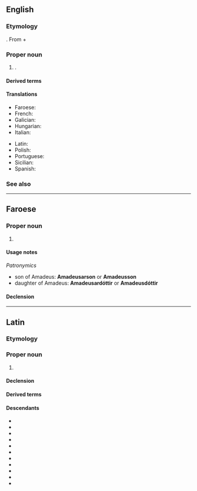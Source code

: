 ==English==
{{wikipedia|Amadeus (disambiguation)|Amadeus|lang=en}}

===Etymology===
{{bor|en|la|Amadeus}}. From {{uder|en|la|amo||love}} + {{m|la|deus||god}}

===Proper noun===
{{en-proper noun}}

# {{given name|en|male|from=Latin}}.

====Derived terms====
{{col3|en|
|Amadea
}}

====Translations====
{{trans-top|male given name}}
* Faroese: {{t|fo|Amadeus|m}}
* French: {{t+|fr|Amédée|m}}
* Galician: {{t+|gl|Amadeu|m}}
* Hungarian: {{t+|hu|Amadé|m}}
* Italian: {{t+|it|Amedeo|m}}
{{trans-mid}}
* Latin: {{t|la|Amadeus|m}}
* Polish: {{t+|pl|Amadeusz|m}}
* Portuguese: {{t|pt|Amadeu|m}}
* Sicilian: {{t|scn|Amideu|m}}
* Spanish: {{t+|es|Amadeo|m}}
{{trans-bottom}}

===See also===
{{col4|en|
|Amade
|Amadea
|Amadee
|Amadei
|Amadeo
|Amadeu
<!-- |Amadeus -->
|Amadeusz
|Amadi
|Amede
|Amedea
|Amedee
|Amedei
|Amedeo
|Amedeu
|Amedeus
|Amedeusz
|Amedi
}}

----

==Faroese==

===Proper noun===
{{head|fo|proper noun|g=m}}

# {{given name|fo|male}}

====Usage notes====
''Patronymics''
* son of Amadeus: '''Amadeusarson''' or '''Amadeusson'''
* daughter of Amadeus: '''Amadeusardóttir''' or '''Amadeusdóttir'''

====Declension====
{{fo-decl-proper-noun-s-indef|Amadeus|Amadeus|Amadeusi|Amadeusar, Amadeus}}

----

==Latin==

===Etymology===
{{compound|la|amō|gloss1=love|deus|gloss2=god}}

===Proper noun===
{{la-proper noun|Amadeus<2>}}

# {{given name|la|male|eq=Amadeus}}

====Declension====
{{la-ndecl|Amadeus<2>}}

====Derived terms====
{{col3|la|
|{{l|la|Amadea|g=f}}
}}

====Descendants====
{{top3}}
* {{desc|ca|Amadeu}}
* {{desc|en|Amadeus}}
* {{desc|fo|Amadeus}}
* {{desc|fr|Amédée}}
* {{desc|gl|Amadeu}}
* {{desc|hu|Amadé}}
* {{desc|it|Amedeo}}
* {{desc|pl|Amadeusz}}
* {{desc|pt|Amadeu}}
* {{desc|scn|Amideu}}
* {{desc|es|Amadeo}}
{{bottom}}